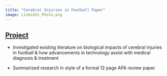 ```yaml
---
title: "Cerebral Injuries in Football Paper"
image: LinkedIn_Photo.png
---
```


## <a href="https://docs.google.com/document/u/1/d/e/2PACX-1vSZl0bz00PZqC_zfQvmCripw_T-oIS_Dfdz0WWWDVfAYrnFFigS8bhdu3fkErbYVWfFcZ-YQGwY010a/pub">Project</a>

- Investigated existing literature on biological impacts of cerebral injuries in football & how advancements in technology assist with medical diagnosis & treatment

- Summarized research in style of a formal 12 page APA review paper
